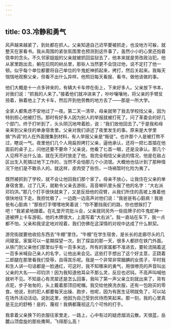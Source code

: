 ```yaml
---
---
---
```

title: 03.冷静和勇气
---




风声越来越紧了，到处都在抓人。父亲知道自己迟早要被抓走，也没地方可躲，就整天在家看书。我从周围的紧张氛围里也预测到这件事了，虽然小小的心里还抱着侥幸的念头。不久邻家姐姐的父亲就被抓回监狱去了，他本来就是劳改政治犯。他从家里跑出去，躺在后院的树丛里，那些人当然更不会饶过他，说不定打了他一顿。似乎每个单位都要将自己单位的牛鬼蛇神抓起来，拷打，然后关起来。我每天惴惴地观察父亲，但看不出什么异样。他照旧每天看报、看书，做他该做的事。

他们大概是十一点多钟来的，有辆大卡车停在街上，下来好多人。父亲放下书本，对我们说：“抓我的人来了。”接着他们就冲进来了，吵吵嚷嚷地，将父亲的手臂反扭着，揪着他上了大卡车，然后开到他劳教的地方去了——那是一所大学。

全家人都焦虑不安地过了一夜。第二天一清早，母亲就带了我去学校找父亲，因为特别担心他被打伤。那时有好多人因为别人的举报就被打死了。问了革委会的好几个部门，终于打听到了，头头阴沉地垮着脸，说：“我们放他回去了。”于是我和母亲来到父亲住的单身宿舍里。父亲对我们讲述了夜里发生的事。原来是大学里搞“外调”的人在外面搜集到材料，有人举报父亲是“叛徒”。也许那个人是被打熬不过，瞎说一气。夜里他们几个人用扁担拷打父亲，逼他承认，还将一把匕首插在他面前的桌子上，问他还要不要命？父亲说，他看了匕首一眼，还是没承认。那几个人见榨不出什么油，就在天亮时放走了他。我完全相信父亲说的情况，他是在敌占区出生入死搞过地下工作的，当然不会怕那几个小流氓。大概他也估计到了那种情况下他们是不敢杀人的。就这样，皮肉受了些伤，一场祸暂时化险为夷了。

既然被抓到了学校，就不会让他回我们那个家了。母亲不放心，让我住在父亲的单身宿舍里。过了几天，就勒令父亲去游街。高音喇叭里头报了他的名字：“大右派邓钧洪。”那几个打手很快就来了，又是反扭他的双臂，从我们所住的高坡上推着他很快地往下走。我担忧极了，一边跑一边高声对他们说：“我爸爸有心脏病！我爸爸有心脏病！”那些打手嘿嘿地笑着说：“你不要挡我们的路，你也想挨打了吧！”我紧紧地跟着。在礼堂开完批斗会，父亲就同另外一些挂牌子的牛鬼蛇神一道被押上卡车游街。他的木牌很大，上面写着“大右派”。我一直站在车下，我一点都不怕，父亲和我坚定地对视着，我们仿佛在这深情的对视中达成了什么默契。

游完街就要他收拾东西去“牛棚”里住。“牛棚”在学生宿舍，是长长的走廊尽头的几间寝室。家属可以一星期探望一次。到了探监的那一天，很多人都挤在铁门外面。从铁门到父亲他们那里似乎有一百多米远，所有的家属都不准进去，要轮流隔着这一百多米喊自己亲人的名字，让他出来会见。这些打手想出了这个好主意，正跷着二郎腿在那里看我们受辱，自得其乐呢。我是一个非常非常腼腆的女孩子，平时我和生人讲一句话都是一脸通红，可这时，我不知哪来的勇气，用很嘹亮的声音叫出父亲的大名——邓钧洪！因为我知道他耳朵不那么灵，反应也迟钝，不高声叫喊他就听不见。不知是心有灵犀还是怎么回事，我叫了第一声父亲立刻就出来了，背有点驼，步子匆匆的，头上戴着那顶旧呢帽。我交给他换洗衣服，还有一包刚买的零食。他说，别的犯人都要每天出操、跑步，他呢，因为有医生证明就免了，可以站在场外活动活动。说到这里，他因为自己受到优待而笑起来。那一刻，我的心里真是无比的舒畅！是的，蔑视！我俩都蔑视这几个可怜的打手。

我拿着父亲换下的衣服往家里走，一路上，心中有过的疑虑烟消云散。天很蓝，岳麓山顶盘旋的那些鹰啊，飞得那么高！